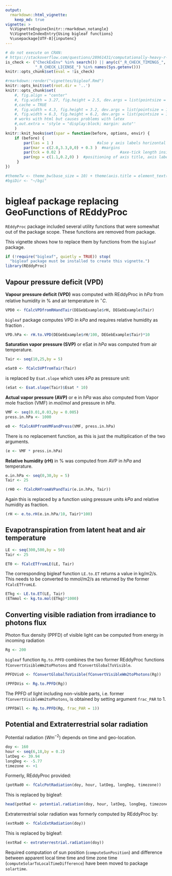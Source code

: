 ```yaml
---
output: 
  rmarkdown::html_vignette:
    keep_md: true
vignette: >
  %\VignetteEngine{knitr::rmarkdown_notangle}
  %\VignetteIndexEntry{Using bigleaf functions}
  %\usepackage[UTF-8]{inputenc}
---
```


```r
# do not execute on CRAN: 
# https://stackoverflow.com/questions/28961431/computationally-heavy-r-vignettes
is_check <- ("CheckExEnv" %in% search()) || any(c("_R_CHECK_TIMINGS_",
             "_R_CHECK_LICENSE_") %in% names(Sys.getenv()))
knitr::opts_chunk$set(eval = !is_check)
```

```r
#rmarkdown::render("vignettes/bigleaf.Rmd")
knitr::opts_knit$set(root.dir = '..')
knitr::opts_chunk$set(
    #, fig.align = "center"
    #, fig.width = 3.27, fig.height = 2.5, dev.args = list(pointsize = 10)
    #,cache = TRUE
    #, fig.width = 4.3, fig.height = 3.2, dev.args = list(pointsize = 10)
    #, fig.width = 6.3, fig.height = 6.2, dev.args = list(pointsize = 10)
    # works with html but causes problems with latex
    #,out.extra = 'style = "display:block; margin: auto"' 
    )
knitr::knit_hooks$set(spar = function(before, options, envir) {
    if (before) {
        par(las = 1 )                   #also y axis labels horizontal
        par(mar = c(2.0,3.3,0,0) + 0.3 )  #margins
        par(tck = 0.02 )                          #axe-tick length inside plots             
        par(mgp = c(1.1,0.2,0) )  #positioning of axis title, axis labels, axis
     }
})
```


```r
#themeTw <- theme_bw(base_size = 10) + theme(axis.title = element_text(size = 9))
#bgiDir <- "~/bgi"
```

# bigleaf package replacing GeoFunctions of REddyProc

`REddyProc` package included several utility functions that were somewhat 
out of the package scope. These functions are removed from package.

This vignette shows how to replace them by functions from the `bigleaf` package.

```r
if (!require("bigleaf", quietly = TRUE)) stop(
  "bigleaf package must be installed to create this vignette.")
library(REddyProc)
```

## Vapour pressure deficit (VPD)
**Vapour pressure deficit (VPD)** was computed with REddyProc in $hPa$ from 
relative humidity in $\%$ and 
air temperature in $^{\circ}C$.
```r
VPD0 <- fCalcVPDfromRHandTair(DEGebExample$rH, DEGebExample$Tair)
```

`bigleaf` package computes VPD in $kPa$ and requires relative humidity as fraction .
```r
VPD.hPa <- rH.to.VPD(DEGebExample$rH/100, DEGebExample$Tair)*10
```

**Saturation vapor pressure (SVP)** or eSat in $hPa$ was computed from 
air temperature.
```r
Tair <- seq(10,25,by = 5)
```

```r
eSat0 <- fCalcSVPfromTair(Tair)
```

is replaced by `Esat.slope` which uses $kPa$ as pressure unit:
```r
(eSat <- Esat.slope(Tair)$Esat * 10)
```

**Actual vapor pressure (AVP)** or e in $hPa$ was also computed from 
Vapor mole fraction (VMF) in $mol/mol$ and pressure in $hPa$.
```r
VMF <- seq(0.01,0.03,by = 0.005)
press.in.hPa <- 1000 
```

```r
e0 <- fCalcAVPfromVMFandPress(VMF, press.in.hPa)
```

There is no replacement function, as this is just the multiplication of
the two arguments.
```r
(e <- VMF * press.in.hPa)
```

**Relative humidity (rH)** in $\%$  was computed from AVP in $hPa$ 
and temperature.

```r
e.in.hPa <- seq(0,30,by = 5)
Tair <- 25           
```

```r
(rH0 <- fCalcRHfromAVPandTair(e.in.hPa, Tair))
```

Again this is replaced by a function using pressure units $kPa$ and 
relative humidity as fraction.
```r
(rH <- e.to.rH(e.in.hPa/10, Tair)*100)
```

## Evapotranspiration from latent heat and air temperature
```r
LE <- seq(300,500,by = 50)
Tair <- 25
```

```r
ET0 <- fCalcETfromLE(LE, Tair)
```

The corresponding bigleaf function `LE.to.ET` returns a value in kg/m2/s.
This needs to be converted to mmol/m2/s as returned by the former `fCalcETfromLE`.
```r
ETkg <- LE.to.ET(LE, Tair)
(ETmmol <- kg.to.mol(ETkg)*1000)
```


## Converting visible radiation from irradiance to photons flux
Photon flux density (PPFD) of visible light can be computed from energy
in incoming radiation
```r
Rg <- 200
```

`bigleaf` function `Rg.to.PPFD` combines the two former REddyProc functions
`fConvertVisibleWm2toPhotons` and `fConvertGlobalToVisible`.

```r
PPFDVis0 <- fConvertGlobalToVisible(fConvertVisibleWm2toPhotons(Rg))
```

```r
(PPFDVis <- Rg.to.PPFD(Rg))
```

The PPFD of light including non-visible parts, i.e. former 
`fConvertVisibleWm2toPhotons`, 
is obtained by setting argument `frac_PAR` to 1.

```r
(PPFDAll <- Rg.to.PPFD(Rg, frac_PAR = 1))
```

## Potential and Extraterrestrial solar radiation
Potential radiation ($W m^{-2}$) depends on time and geo-location.
```r
doy <- 160
hour <- seq(6,18,by = 0.2)
latDeg <- 39.94
longDeg <- -5.77
timezone <- +1
```

Formerly, REddyProc provided:
```r
(potRad0 <- fCalcPotRadiation(doy, hour, latDeg, longDeg, timezone))
```

This is replaced by bigleaf:
```r
head(potRad <- potential.radiation(doy, hour, latDeg, longDeg, timezone))
```

Extraterrestrial solar radiation was formerly computed by REddyProc by:
```r
(extRad0 <- fCalcExtRadiation(doy))
```

This is replaced by bigleaf:
```r
(extRad <- extraterrestrial.radiation(doy))
```

Required computation of sun position (`computeSunPosition`) and difference 
between apparent
local time time and time zone time (`computeSolarToLocalTimeDifference`) 
have been moved to package `solartime`.